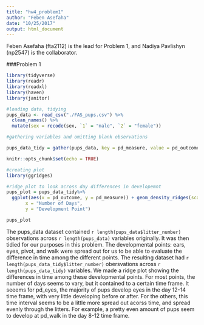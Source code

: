 ```yaml
---
title: "hw4_problem1"
author: "Feben Asefaha"
date: "10/25/2017"
output: html_document
---
```

Feben Asefaha (fta2112) is the lead for Problem 1, and Nadiya Pavlishyn (np2547) is the collaborator.

###Problem 1
```r

library(tidyverse)
library(readr)
library(readxl)
library(haven)
library(janitor)

#loading data, tidying
pups_data <- read_csv("./FAS_pups.csv") %>% 
  clean_names() %>%
  mutate(sex = recode(sex, `1` = "male", `2` = "female"))

#gathering variables and omitting blank observations

pups_data_tidy = gather(pups_data, key = pd_measure, value = pd_outcome, pd_ears:pd_walk) %>% filter(!is.na(pd_outcome))

knitr::opts_chunk$set(echo = TRUE)
```



```r
#creating plot
library(ggridges)

#ridge plot to look across day differences in developemnt
pups_plot = pups_data_tidy%>%
  ggplot(aes(x = pd_outcome, y = pd_measure)) + geom_density_ridges(scale = .85, aes(fill = pd_measure), alpha = .4) + labs(title = "Pup Development Across Days",
       x = "Number of Days",
       y = "Development Point")

pups_plot
```


The pups_data dataset contained `r length(pups_data$litter_number)` observations across `r length(pups_data)` variables originally.  It was then tidied for our purposes in this problem.  The developmental points: ears, eyes, pivot, and walk were spread out for us to be able to evaluate the difference in time among the different points.  The resulting dataset had `r length(pups_data_tidy$litter_number)` obersvations across `r length(pups_data_tidy)` variables.  We made a ridge plot showing the differences in time among these developmental points. For most points, the number of days seems to vary, but it contained to a certain time frame.  It seeems for pd_eyes, the majority of pups develop eyes in the day 12-14 time frame, with very little developing before or after.  For the others, this time interval seems to be a little more spread out acorss time, and spread evenly through the litters. For example, a pretty even amount of pups seem to develop at pd_walk in the day 8-12 time frame.